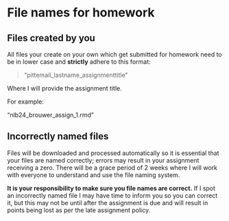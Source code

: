 # File names for homework {#file_names}

<!-- ## Files provided by me  -->

<!-- You will be provided templates for most files you end up submitting for homework in this class.  These file names will contain: -->

<!-- 1. Your Pitt user name (e.g. nlb24) -->
<!-- 1. Your last name or a concatenated version of it (e.g. brouwer) -->

<!-- If you receive an incorrect file name you may update it with your user name and last name.  Otherwise, Please do not alter these file names unless instructed. -->


## Files created by you

All files your create on your own which get submitted for homework need to be in lower case and **strictly** adhere to this format:

> "pittemail_lastname_assignmenttitle"

Where I will provide the assignment title.  

For example:

"nlb24_brouwer_assign_1.rmd"

## Incorrectly named files

Files will be downloaded and processed automatically so it is essential that your files are named correctly; errors may result in your assignment receiving a zero.  There will be a grace period of 2 weeks where I will work with everyone to understand and use the file naming system.

**It is your responsibility to make sure you file names are correct.**  If I spot an incorrectly named file I may have time to inform you so you can correct it, but this may not be until after the assignment is due and will result in points being lost as per the late assignment policy.
